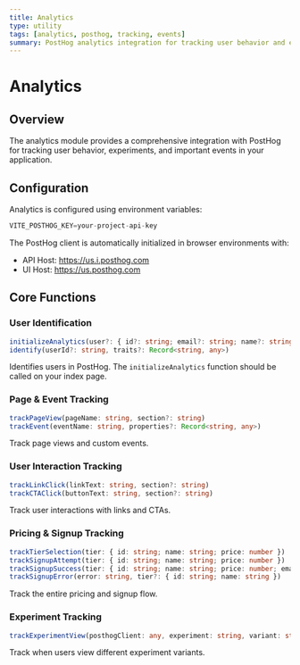 ```yaml
---
title: Analytics
type: utility
tags: [analytics, posthog, tracking, events]
summary: PostHog analytics integration for tracking user behavior and experiments.
---
```


# Analytics

## Overview

The analytics module provides a comprehensive integration with PostHog for tracking user behavior, experiments, and important events in your application.

## Configuration

Analytics is configured using environment variables:

```typescript
VITE_POSTHOG_KEY=your-project-api-key
```

The PostHog client is automatically initialized in browser environments with:
- API Host: https://us.i.posthog.com
- UI Host: https://us.posthog.com

## Core Functions

### User Identification

```typescript
initializeAnalytics(user?: { id?: string; email?: string; name?: string; [key: string]: any })
identify(userId?: string, traits?: Record<string, any>)
```

Identifies users in PostHog. The `initializeAnalytics` function should be called on your index page.

### Page & Event Tracking

```typescript
trackPageView(pageName: string, section?: string)
trackEvent(eventName: string, properties?: Record<string, any>)
```

Track page views and custom events.

### User Interaction Tracking

```typescript
trackLinkClick(linkText: string, section?: string)
trackCTAClick(buttonText: string, section?: string)
```

Track user interactions with links and CTAs.

### Pricing & Signup Tracking

```typescript
trackTierSelection(tier: { id: string; name: string; price: number })
trackSignupAttempt(tier: { id: string; name: string; price: number })
trackSignupSuccess(tier: { id: string; name: string; price: number; email: string })
trackSignupError(error: string, tier?: { id: string; name: string })
```

Track the entire pricing and signup flow.

### Experiment Tracking

```typescript
trackExperimentView(posthogClient: any, experiment: string, variant: string, source: string = 'url')
```

Track when users view different experiment variants.
